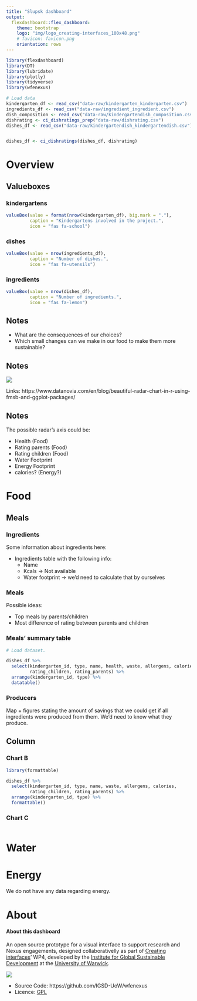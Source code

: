 ```yaml
---
title: "Slupsk dashboard"
output: 
  flexdashboard::flex_dashboard:
    theme: bootstrap
    logo: "img/logo_creating-interfaces_100x48.png"
    # favicon: favicon.png
    orientation: rows
---
```


```r
library(flexdashboard)
library(DT)
library(lubridate)
library(plotly)
library(tidyverse)
library(wfenexus)

# Load data
kindergarten_df <- read_csv("data-raw/kindergarten_kindergarten.csv")
ingredients_df <- read_csv("data-raw/ingredient_ingredient.csv")
dish_composition <- read_csv("data-raw/kindergartendish_composition.csv")
dishrating <- ci_dishratings_prep("data-raw/dishrating.csv")
dishes_df <- read_csv("data-raw/kindergartendish_kindergartendish.csv")


dishes_df <- ci_dishratings(dishes_df, dishrating)

```

<!-- Inputs {.sidebar} -->
<!-- ------------------------------------- -->

<!-- This is not working. That would require configuring a shiny server. -->

<!-- ```{r} -->
<!-- # shiny inputs defined here -->
<!-- ``` -->



Overview
=====================================

Valueboxes
---------------------------------------

### kindergartens {.value-box .no-mobile}

```r

valueBox(value = format(nrow(kindergarten_df), big.mark = "."), 
         caption = "Kindergartens involved in the project.", 
         icon = "fas fa-school")
```

### dishes {.value-box .no-mobile}

```r

valueBox(value = nrow(ingredients_df), 
         caption = "Number of dishes.", 
         icon = "fas fa-utensils")
```

### ingredients {.value-box .no-mobile}

```r

valueBox(value = nrow(dishes_df), 
         caption = "Number of ingredients.", 
         icon = "fas fa-lemon")
```

Notes
--------

* What are the consequences of our choices?
* Which small changes can we make in our food to make them more sustainable?



Notes
--------

![](https://www.r-graph-gallery.com/143-spider-chart-with-saveral-individuals_files/figure-html/thecode2-1.png)

Links: https://www.datanovia.com/en/blog/beautiful-radar-chart-in-r-using-fmsb-and-ggplot-packages/

Notes
--------

The possible radar's axis could be:

* Health (Food)
* Rating parents (Food)
* Rating children (Food)
* Water Footprint
* Energy Footprint
* calories? (Energy?)


Food
===================================== 


Meals {.tabset}
-----------------------------------------------------------------------

### Ingredients 

Some information about ingredients here:

* Ingredients table with the following info:
  * Name
  * Kcals -> Not available
  * Water footprint -> we'd need to calculate that by ourselves


### Meals

Possible ideas:

* Top meals by parents/children
* Most difference of rating between parents and children

### Meals' summary table

```r

# Load dataset.

dishes_df %>% 
  select(kindergarten_id, type, name, health, waste, allergens, calories, 
         rating_children, rating_parents) %>% 
  arrange(kindergarten_id, type) %>% 
  datatable()


```

### Producers 

Map + figures stating the amount of savings that we could get if all ingredients were produced from them.
We'd need to know what they produce.

Column 
-----------------------------------------------------------------------

### Chart B

```r
library(formattable)

dishes_df %>% 
  select(kindergarten_id, type, name, waste, allergens, calories, 
         rating_children, rating_parents) %>% 
  arrange(kindergarten_id, type) %>% 
  formattable()


```

### Chart C

```r

```


Water
===================================== 


Energy
===================================== 

We do not have any data regarding energy.


About
===================================== 

#### About this dashboard


An open source prototype for a visual interface to support research and Nexus engagements, designed collaborativelly as part of [Creating interfaces](https://creatinginterfaces.eifer.kit.edu/)' WP4, developed by the [Institute for Global Sustainable Development](https://warwick.ac.uk/fac/arts/schoolforcross-facultystudies/igsd) at the [University of Warwick](https://warwick.ac.uk/).

![](img/IGSD_logo.jpg)


* Source Code: https://github.com/IGSD-UoW/wfenexus
* Licence: [GPL](https://github.com/IGSD-UoW/wfenexus/blob/main/LICENSE)

